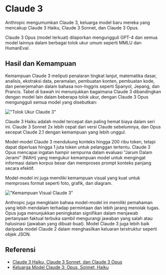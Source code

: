 
# Claude 3

Anthropic mengumumkan Claude 3, keluarga model baru mereka yang mencakup Claude 3 Haiku, Claude 3 Sonnet, dan Claude 3 Opus.

Claude 3 Opus (model terkuat) dilaporkan mengungguli GPT-4 dan semua model lainnya dalam berbagai tolok ukur umum seperti MMLU dan HumanEval.

## Hasil dan Kemampuan

Kemampuan Claude 3 meliputi penalaran tingkat lanjut, matematika dasar, analisis, ekstraksi data, peramalan, pembuatan konten, pembuatan kode, dan penerjemahan dalam bahasa non-Inggris seperti Spanyol, Jepang, dan Prancis. Tabel di bawah ini menunjukkan bagaimana Claude 3 dibandingkan dengan model lain dalam beberapa tolok ukur, dengan Claude 3 Opus mengungguli semua model yang disebutkan:

!["Tolok Ukur Claude 3"](../../../img/claude/claude-benchmark.png)

Claude 3 Haiku adalah model tercepat dan paling hemat biaya dalam seri ini. Claude 3 Sonnet 2x lebih cepat dari versi Claude sebelumnya, dan Opus secepat Claude 2.1 dengan kemampuan yang lebih unggul.

Model-model Claude 3 mendukung konteks hingga 200 ribu token, tetapi dapat diperluas hingga 1 juta token untuk pelanggan tertentu. Claude 3 Opus mencapai ingatan hampir sempurna dalam evaluasi "Jarum Dalam Jerami" (NIAH) yang mengukur kemampuan model untuk mengingat informasi dalam korpus besar dan memproses prompt konteks panjang secara efektif.

Model-model ini juga memiliki kemampuan visual yang kuat untuk memproses format seperti foto, grafik, dan diagram.

!["Kemampuan Visual Claude 3"](../../../img/claude/claude-vision.png)

Anthropic juga mengklaim bahwa model-model ini memiliki pemahaman yang lebih mendalam terhadap permintaan dan lebih jarang menolak tugas. Opus juga menunjukkan peningkatan signifikan dalam menjawab pertanyaan faktual terbuka sambil mengurangi jawaban yang salah atau halusinasi (jawaban yang dibuat-buat). Model Claude 3 juga lebih baik daripada model Claude 2 dalam menghasilkan keluaran terstruktur seperti objek JSON.

## Referensi

- [Claude 3 Haiku, Claude 3 Sonnet, dan Claude 3 Opus](https://www.anthropic.com/news/claude-3-family)
- [Keluarga Model Claude 3: Opus, Sonnet, Haiku](https://www-cdn.anthropic.com/de8ba9b01c9ab7cbabf5c33b80b7bbc618857627/Model_Card_Claude_3.pdf)
